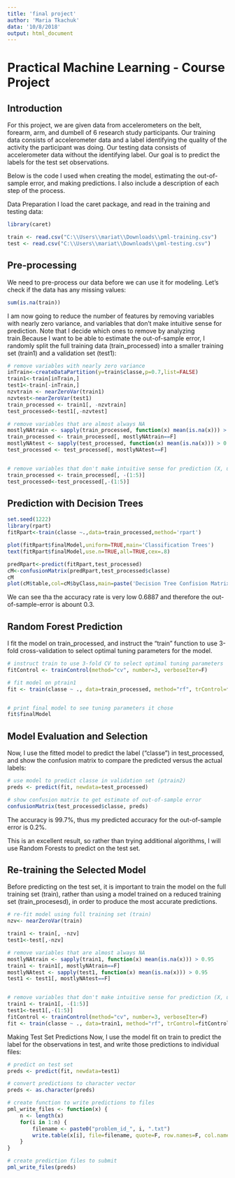 ```yaml
---
title: 'final project'
author: 'Maria Tkachuk'
data: '10/8/2018'
output: html_document
---
```


# Practical Machine Learning - Course Project

## Introduction 
For this project, we are given data from accelerometers on the belt, forearm, arm, and dumbell of 6 research study participants. Our training data consists of accelerometer data and a label identifying the quality of the activity the participant was doing. Our testing data consists of accelerometer data without the identifying label. Our goal is to predict the labels for the test set observations.

Below is the code I used when creating the model, estimating the out-of-sample error, and making predictions. I also include a description of each step of the process.

Data Preparation
I load the caret package, and read in the training and testing data:

```r
library(caret)

train <- read.csv("C:\\Users\\mariat\\Downloads\\pml-training.csv")
test <- read.csv("C:\\Users\\mariat\\Downloads\\pml-testing.csv")
```

## Pre-processing
We need to pre-process our data before we can use it for modeling. Let's check if the data has any missing values:

```r
sum(is.na(train))
```


I am now going to reduce the number of features by removing variables with nearly zero variance, and variables that don't make intuitive sense for prediction. Note that I decide which ones to remove by analyzing train.Because I want to be able to estimate the out-of-sample error, I randomly split the full training data (train_processed) into a smaller training set (train1) and a validation set (test1):


```r
# remove variables with nearly zero variance
inTrain<-createDataPartition(y=train$classe,p=0.7,list=FALSE)
train1<-train[inTrain,]
test1<-train[-inTrain,]
nzvtrain <- nearZeroVar(train1)
nzvtest<-nearZeroVar(test1)
train_processed <- train1[, -nzvtrain]
test_processed<-test1[,-nzvtest]

# remove variables that are almost always NA
mostlyNAtrain <- sapply(train_processed, function(x) mean(is.na(x))) > 0.95
train_processed <- train_processed[, mostlyNAtrain==F]
mostlyNAtest <- sapply(test_processed, function(x) mean(is.na(x))) > 0.95
test_processed <- test_processed[, mostlyNAtest==F]


# remove variables that don't make intuitive sense for prediction (X, user_name, raw_timestamp_part_1, raw_timestamp_part_2, cvtd_timestamp), which happen to be the first five variables
train_processed <- train_processed[, -(1:5)]
test_processed<-test_processed[,-(1:5)]
```


## Prediction with Decision Trees
```r
set.seed(1222)
library(rpart)
fitRpart<-train(classe ~.,data=train_processed,method='rpart')

plot(fitRpart$finalModel,uniform=TRUE,main='Classification Trees')
text(fitRpart$finalModel,use.n=TRUE,all=TRUE,cex=.8)

predRpart<-predict(fitRpart,test_processed)
cM<-confusionMatrix(predRpart,test_processed$classe)
cM
plot(cM$table,col=cM$byClass,main=paste('Decision Tree Confision Matrix: Accuracy=',round(cM$overall['Accuracy'],4)))
```
We can see tha the accuracy rate is very low 0.6887 and therefore the out-of-sample-error is abount 0.3.


## Random Forest Prediction
I fit the model on train_processed, and instruct the "train" function to use 3-fold cross-validation to select optimal tuning parameters for the model.

```r
# instruct train to use 3-fold CV to select optimal tuning parameters
fitControl <- trainControl(method="cv", number=3, verboseIter=F)

# fit model on ptrain1
fit <- train(classe ~ ., data=train_processed, method="rf", trControl=fitControl)


# print final model to see tuning parameters it chose
fit$finalModel
```


## Model Evaluation and Selection
Now, I use the fitted model to predict the label ("classe") in test_processed, and show the confusion matrix to compare the predicted versus the actual labels:

```r
# use model to predict classe in validation set (ptrain2)
preds <- predict(fit, newdata=test_processed)

# show confusion matrix to get estimate of out-of-sample error
confusionMatrix(test_processed$classe, preds)
```

The accuracy is 99.7%, thus my predicted accuracy for the out-of-sample error is 0.2%.

This is an excellent result, so rather than trying additional algorithms, I will use Random Forests to predict on the test set.

## Re-training the Selected Model
Before predicting on the test set, it is important to train the model on the full training set (train), rather than using a model trained on a reduced training set (train_procesesd), in order to produce the most accurate predictions. 

```r

# re-fit model using full training set (train)
nzv<- nearZeroVar(train)

train1 <- train[, -nzv]
test1<-test[,-nzv]

# remove variables that are almost always NA
mostlyNAtrain <- sapply(train1, function(x) mean(is.na(x))) > 0.95
train1 <- train1[, mostlyNAtrain==F]
mostlyNAtest <- sapply(test1, function(x) mean(is.na(x))) > 0.95
test1 <- test1[, mostlyNAtest==F]


# remove variables that don't make intuitive sense for prediction (X, user_name, raw_timestamp_part_1, raw_timestamp_part_2, cvtd_timestamp), which happen to be the first five variables
train1 <- train1[, -(1:5)]
test1<-test1[,-(1:5)]
fitControl <- trainControl(method="cv", number=3, verboseIter=F)
fit <- train(classe ~ ., data=train1, method="rf", trControl=fitControl)
```

Making Test Set Predictions
Now, I use the model fit on train to predict the label for the observations in test, and write those predictions to individual files:

```r
# predict on test set
preds <- predict(fit, newdata=test1)

# convert predictions to character vector
preds <- as.character(preds)

# create function to write predictions to files
pml_write_files <- function(x) {
    n <- length(x)
    for(i in 1:n) {
        filename <- paste0("problem_id_", i, ".txt")
        write.table(x[i], file=filename, quote=F, row.names=F, col.names=F)
    }
}

# create prediction files to submit
pml_write_files(preds)

```

